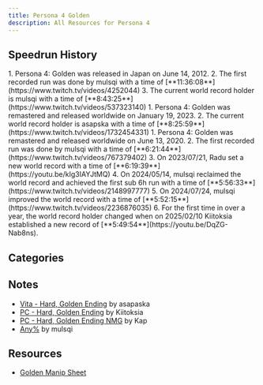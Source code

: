 ```yaml
---
title: Persona 4 Golden
description: All Resources for Persona 4
---
```



<DocsHero 
    content="Persona 4 is the fourth mainline entry in the persona series."
    srcUrl={cover}
    alt="Persona 4 Cover"
/>

<LinkCard title="Leaderboards" href="https://www.speedrun.com/p4g" description="See all the submitted runs on Speedrun.com"/>

## Speedrun History
<Tabs syncKey='persona4'>
    <TabItem label="Hard, Golden Ending - Legacy">
        <Steps>
            1. Persona 4: Golden was released in Japan on June 14, 2012.
            2. The first recorded run was done by mulsqi with a time of [**11:36:08**](https://www.twitch.tv/videos/4252044)
            3. The current world record holder is mulsqi with a time of [**8:43:25**](https://www.twitch.tv/videos/537323140)
        </Steps>
    </TabItem>
    <TabItem label="Hard, Golden Ending - Remaster">
        <Steps>
            1. Persona 4: Golden was remastered and released worldwide on January 19, 2023.
            2. The current world record holder is asapska with a time of [**8:25:59**](https://www.twitch.tv/videos/1732454331)
        </Steps>
    </TabItem>
    <TabItem label="Hard, Golden Ending - PC">
        <Steps>
            1. Persona 4: Golden was remastered and released worldwide on June 13, 2020.
            2. The first recorded run was done by mulsqi with a time of [**6:21:44**](https://www.twitch.tv/videos/767379402)
            3. On 2023/07/21, Radu set a new world record with a time of [**6:19:39**](https://youtu.be/kIg3IAYJtMQ)
            4. On 2024/05/14, mulsqi reclaimed the world record and achieved the first sub 6h run with a time of [**5:56:33**](https://www.twitch.tv/videos/2148997777)
            5. On 2024/07/24, mulsqi improved the world record with a time of [**5:52:15**](https://www.twitch.tv/videos/2236876035)
            6. For the first time in over a year, the world record holder changed when on 2025/02/10 Kiitoksia established a new record of [**5:49:54**](https://youtu.be/DqZG-Nab8ns).
        </Steps>
    </TabItem>
</Tabs>

## Categories
<CardGrid>
    <Card title="Hard, Golden Ending"></Card>
    <Card title="Hard, Golden Ending NMG"></Card>
    <Card title="Very Hard, Golden Ending"></Card>
    <Card title="Any%"></Card>
    <Card title="NG+, Golden Ending"></Card>
</CardGrid>

## Notes
- [Vita - Hard, Golden Ending](https://www.speedrun.com/ja-JP/p4g/guides/itd10) by asapaska
- [PC - Hard, Golden Ending](https://docs.google.com/document/d/1cpF9HU1C9wL3YY1KdQfj8VQfzF-A5ARqLp-H_paOVDo) by Kiitoksia
- [PC - Hard, Golden Ending NMG](https://docs.google.com/document/d/1FGyHdt4_uKoEi6YeXTbc4dN_Yk7aY7xqZSBR06vxL5k/edit?tab=t.0) by Kap
- [Any%](https://pastebin.com/E8dEq0yD) by mulsqi

## Resources
- [Golden Manip Sheet](https://docs.google.com/spreadsheets/d/1azMTPr7T1naao0vXywZMd1p3SvFHBeCUFKIxmMHif-4/edit#gid=0)
